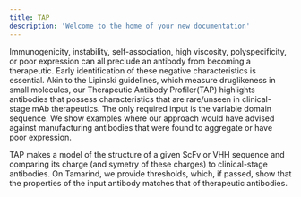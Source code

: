 ```yaml
---
title: TAP
description: 'Welcome to the home of your new documentation'
---
```


Immunogenicity, instability, self-association, high viscosity, polyspecificity, or poor expression can all preclude an antibody from becoming a therapeutic. Early identification of these negative characteristics is essential. Akin to the Lipinski guidelines, which measure druglikeness in small molecules, our Therapeutic Antibody Profiler(TAP) highlights antibodies that possess characteristics that are rare/unseen in clinical-stage mAb therapeutics. The only required input is the variable domain sequence. We show examples where our approach would have advised against manufacturing antibodies that were found to aggregate or have poor expression.

TAP makes a model of the structure of a given ScFv or VHH sequence and comparing its charge (and symetry of these charges) to clinical-stage antibodies. On Tamarind, we provide thresholds, which, if passed, show that the properties of the input antibody matches that of therapeutic antibodies.